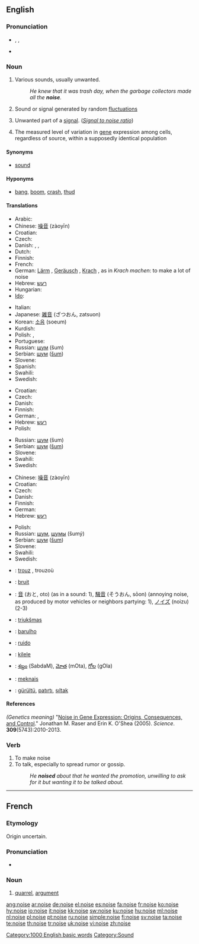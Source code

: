 ==English==

===Pronunciation===
* {{enPR|noiz}}, {{IPA|/nɔɪz/}}, {{SAMPA|/nOIz/}}
* {{audio|en-us-noise.ogg|Audio (US)}}
*: {{rhymes|ɔɪz}}

===Noun===
{{en-noun}}

# Various sounds, usually unwanted.
#: ''He knew that it was trash day, when the garbage collectors made all the '''noise'''.''
# Sound or signal generated by random [[fluctuation]]s
# {{technology}} Unwanted part of a [[signal]]. (''[[signal-to-noise ratio|Signal to noise ratio]]'')
# {{genetics}} The measured level of variation in [[gene]] expression among cells, regardless of source, within a supposedly identical population

====Synonyms====
* {{sense|Various sounds}} [[sound]]

====Hyponyms====
* {{sense|Various sounds}} [[bang]], [[boom]], [[crash]], [[thud]]

====Translations====
{{trans-top|various sounds, usually unwanted}}
* Arabic: {{Arab|[[ضوضاء]]}} {{IPAchar|(ɖauɖā’)}} {{m}}
* Chinese: [[噪音]] (zàoyīn)
* Croatian: {{t+|hr|buka|f|alt=bȕka}}
* Czech: {{t-|cs|hluk|m}}
* Danish: {{t+|da|støj|c}}, {{t-|da|larm|c}}, {{t-|da|spektakel|c}}
* Dutch: {{t+|nl|geluid|n}}
* Finnish: {{t+|fi|melu}}
* French: {{t+|fr|bruit|m}}
* German: [[Lärm]] {{m}}, [[Geräusch]] {{n}}, [[Krach]] {{m}}, as in ''Krach machen'': to make a lot of noise
* Hebrew: [[רעש]] {{m}}
* Hungarian: {{t+|hu|zaj}}
* [[Ido]]: {{t+|io|bruiso|xs=Ido}}
{{trans-mid}}
* Italian: {{t+|it|rumore|m}}
* Japanese: [[雑音]] (ざつおん, zatsuon)
* Korean: [[소음]] (soeum)
* Kurdish: {{ku-Arab|[[ده‌نگه‌ده‌گ]]}}
* Polish: {{t+|pl|hałas|m}}, {{t-|pl|szum|m}}
* Portuguese: {{t+|pt|barulho|m}}
* Russian: [[шум]] (šum) {{m}}
* Serbian: [[шум]] ([[šum]]) {{m}}
* Slovene: {{t+|sl|hrup|m}}
* Spanish: {{t+|es|ruido|m}}
* Swahili: {{t+|sw|sura|xs=Swahili}}
* Swedish: {{t+|sv|oljud|n}}
{{trans-bottom}}

{{trans-top|sound or signal generated by random fluctuations}}
* Croatian: {{t-|hr|šum|m|alt=šȗm}}
* Czech: {{t-|cs|šum|m}}
* Danish: {{t-|da|lyd|c}}
* Finnish: {{t-|fi|kohina}}
* German: {{t+|de|Rauschen|n}}, {{t+|de|Störung|f}}
* Hebrew: [[רעש]] {{m}}
* Polish: {{t-|pl|szum|m}}
{{trans-mid}}
* Russian: [[шум]] (šum) {{m}}
* Serbian: [[шум]] ([[šum]]) {{m}}
* Slovene: {{t+|sl|hrup|m}}
* Swahili: {{t+|sw|sura|xs=Swahili}}
* Swedish: {{t|sv|brus|n}}
{{trans-bottom}}

{{trans-top|''(techn.)'' Unwanted part of a signal. (''Signal to noise ratio'')}}
* Chinese: [[噪音]] (zàoyīn)
* Croatian: {{t-|hr|šum|m|alt=šȗm}}
* Czech: {{t-|cs|šum|m}}
* Danish: {{t+|da|støj|c}}
* Finnish: {{t-|fi|kohina}}
* German: {{t+|de|Rauschen|n}}
* Hebrew: [[רעש]] {{m}}
{{trans-mid}}
* Polish: {{t-|pl|szum|m}}
* Russian: [[шум]], [[шумы]] (šumý) {{m|p}}
* Serbian: [[шум]] ([[šum]]) {{m}}
* Slovene: {{t-|sl|šum|m}}
* Swahili: {{t+|sw|sura|xs=Swahili}}
* Swedish: {{t|sv|brus|n}}
{{trans-bottom}}

{{trans-top|(''genetics'') The measured level of variation in gene expression among cells, regardless of source, within a supposedly identical population}}
{{trans-mid}}
{{trans-bottom}}

{{checktrans-top}}
* {{ttbc|Breton}}: [[trouz]] {{m}}, trouzoù {{p}}
* {{ttbc|French}}: [[bruit]] {{m}}
* {{ttbc|Japanese}}: [[音]] (おと, oto) (as in a sound: 1), [[騒音]] (そうおん, sōon) (annoying noise, as produced by motor vehicles or neighbors partying: 1), [[ノイズ]] (noizu) (2-3)
* {{ttbc|Lithuanian}}: [[triukšmas]] {{m}}
{{trans-mid}}
* {{ttbc|Portuguese}}: [[barulho]] {{m}}
* {{ttbc|Spanish}}: [[ruido]] {{m}}
* {{ttbc|Swahili}}: [[kilele]]
* {{ttbc|Telugu}}: [[శబ్దం]] (SabdaM), [[మోత]] (mOta), [[గోల]] (gOla)
* {{ttbc|Tok Pisin}}: [[meknais]]
* {{ttbc|Turkish}}: [[gürültü]], [[patırtı]], [[şıltak]]
{{trans-bottom}}

====References====
''(Genetics meaning)'' "[http://www.sciencemag.org/cgi/content/abstract/309/5743/2010 Noise in Gene Expression: Origins, Consequences, and Control]." Jonathan M. Raser and Erin K. O'Shea (2005). ''Science''. '''309'''(5743):2010-2013.

===Verb===
{{en-verb|nois|es}}

# To make noise
# To talk, especially to spread rumor or gossip.
#: ''He '''noised''' about that he wanted the promotion, unwilling to ask for it but wanting it to be talked about.''

[[Category:1000 English basic words]]
[[Category:Sound]]

----

==French==
===Etymology===
Origin uncertain.

===Pronunciation===
*{{IPA|/nwaz/|lang=fr}}

===Noun===
{{fr-noun|f}}

# {{context|archaic|_|or|_|literary|lang=fr}} [[quarrel]], [[argument]]

[[ang:noise]]
[[ar:noise]]
[[de:noise]]
[[el:noise]]
[[es:noise]]
[[fa:noise]]
[[fr:noise]]
[[ko:noise]]
[[hy:noise]]
[[io:noise]]
[[it:noise]]
[[kk:noise]]
[[sw:noise]]
[[ku:noise]]
[[hu:noise]]
[[ml:noise]]
[[nl:noise]]
[[pl:noise]]
[[pt:noise]]
[[ru:noise]]
[[simple:noise]]
[[fi:noise]]
[[sv:noise]]
[[ta:noise]]
[[te:noise]]
[[th:noise]]
[[tr:noise]]
[[uk:noise]]
[[vi:noise]]
[[zh:noise]]